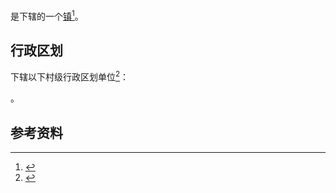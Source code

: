 {{中国乡级行政区|46/90/07/105/000}}

'''{{PAGENAMEBASE}}'''是{{PRC admin/fullname|46/90/07/105/000|3}}下辖的一个[[行政建制镇|镇]]<ref>{{PRC admin/ref sgc|{{PRC admin/parent|46/90/07/105/000}}}}</ref>。

== 行政区划 ==
{{PAGENAMEBASE}}下辖以下村级行政区划单位<ref>{{PRC admin/ref sgc|46/90/07/105/000}}</ref>：

{{PRC admin/children|46/90/07/105/000}}。

== 参考资料 ==
{{reflist}}

{{海南行政区划小作品}}
{{PRC admin/navcat|46/90/07/105/000}}